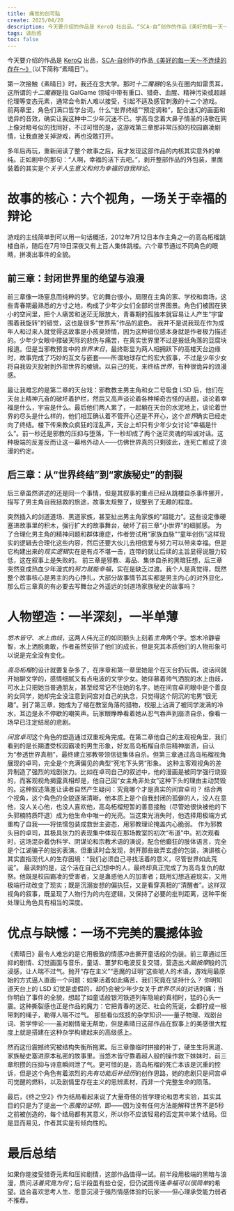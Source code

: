 ```yaml
---
title: 痛觉的创可贴
create: 2025/04/20
description: 今天要介绍的作品是 KeroQ 社出品，“SCA-自”创作的作品《美好的每一天～不连续的存在～》。
tags: 读后感
toc: false
---
```


今天要介绍的作品是 [KeroQ](https://zh.moegirl.org.cn/%E6%9E%95) 出品，[SCA-自](https://zh.moegirl.org.cn/SCA-%E8%87%AA)创作的作品[《美好的每一天～不连续的存在～》](https://zh.moegirl.org.cn/%E7%BE%8E%E5%A5%BD%E7%9A%84%E6%AF%8F%E4%B8%80%E5%A4%A9%EF%BD%9E%E4%B8%8D%E8%BF%9E%E7%BB%AD%E7%9A%84%E5%AD%98%E5%9C%A8%EF%BD%9E)（以下简称“素晴日”）。

第一次接触《素晴日》时，我还在念大学。那时*十二魔器*的名头在圈内如雷贯耳，这所谓的*十二魔器*是指 GalGame 领域中带有重口、猎奇、血腥、精神污染或超越伦理等变态元素，通常会令新人难以接受，引起不适及感官刺激的十二个游戏。
前两章里，角色们满口哲学台词，什么“世界终结”“预定调和”，配合迷幻的画面和诡异的音效，确实让我这种中二少年沉迷不已。学高岛念着大鼻子情圣的诗歌在网上像对暗号似的找同好，不过可惜的是，这游戏第三章那非常压抑的校园霸凌剧情，让我直接关掉游戏，再也没敢打开。

多年后再玩，重新阅读了整个故事之后，我才发现这部作品的内核其实意外的单纯。正如剧中的那句：“人啊，幸福的活下去吧。”，剥开整部作品的外包装，里面装着的其实是个*关于人生意义和何为幸福的自我辩论*。

# 故事的核心：六个视角，一场关于幸福的辩论

游戏的主线简单到可以用一句话概括，2012年7月12日本作主角之一的高岛柘榴跳楼自杀，随后在7月19日深夜又有上百人集体跳楼。六个章节通过不同角色的眼睛，拼凑出事件的全貌。

## 前三章：封闭世界里的绝望与浪漫

前三章像一场窒息而纯粹的梦。它的舞台很小，局限在主角的家、学校和商场，这些青春期最熟悉的方寸之地，构成了少年少女们全部的世界图景。角色们被困在狭小的空间里，把个人痛苦和迷茫无限放大，青春期的孤独本就容易让人产生“宇宙围着我旋转”的错觉，这也是很多“世界系”作品的底色。
我并不是说我现在作为成年人和过来人就觉得这故事是小孩臭矫情，因为这种错位感本身就是作者极力描述的。少年少女眼中撑破天际的悲伤与痛苦，在真实世界里不过是报纸角落的豆腐块报道。但是当邪教预言中的*世界末日*，最终彰显为两人相拥跃下的高楼天台边缘时，故事完成了巧妙的互文与嵌套——所谓地球存亡的宏大叙事，不过是少年少女将自我毁灭投射到外部世界的棱镜。以自己的死，来终结*世界*，有种很诡异的浪漫感。

最让我难忘的是第二章的天台戏：邪教教主男主角和女二号吸食 LSD 后，他们在天台上精神亢奋的破坏着护栏，然后又高声谈论着各种稀奇古怪的话题，谈论着幸福是什么，宇宙是什么。最后他们两人累了，一起躺在天台的水泥地上，谈论着世界的尽头是什么样的，他们相互确认着不管开心还是不开心，这个*世界*确实已经走向了终结。楼下传来教众疯狂的淫乱声，天台上却只有少年少女讨论“幸福是什么”。前一秒还是邪教的压抑与堕落，下一秒却成了两个迷茫灵魂的坦诚对话。这种极端的反差反而让这一幕格外动人——仿佛世界真的只剩彼此，连死亡都成了浪漫的约定。

## 后三章：从“世界终结”到“家族秘史”的割裂

后三章虽然讲述的还是同一个事情，但是其叙事的重点已经从跳楼自杀事件挪开，描写了男主角自我拯救的旅途，故事太规整了，规整到了无趣的程度。

突然插入的剑道道场、黑道家族，甚至扯出男主角家族的“超能力”。这些设定像硬塞进故事里的积木，强行扩大的故事舞台，破坏了前三章“小世界”的细腻感。
为了合理化男主角的精神问题和群体癔症，作者尝试用“家族血脉”“童年创伤”这样现实的逻辑去合理化这些内容，然后还要大伙儿去相信爱与努力可以带来幸福。但是它构建出来的*现实逻辑*实在是有点不堪一击，连带的就让后续的主旨显得说服力较低，这在叙事上是失败的。
前三章是邪教、毒品、集体自杀的黑暗狂想，后三章突然变成热血少年漫式的*努力就能幸福*，实在是缺乏过渡。我个人是真觉得，既然整个故事核心是男主的内心挣扎，大部分故事情节其实都是男主内心的对外显化，那么后三章真的有必要去写舞台之外遥远的剑道场家族秘史的故事吗？

# 人物塑造：一半深刻，一半单薄

*悠木皆守*、*水上由歧*，这两人伟光正的如同额头上刻着*主角*两个字。悠木冷静睿智，水上洒脱勇敢，作者虽然安排了他们的成长，但是究其本质他们的人物形象可以说是完全没有变化。

*高岛柘榴*的设计就要复杂多了，在序章和第一章里她是个在天台扔玩偶，说话间就开始聊文学的，感情细腻又有点电波的文学少女。她仰慕着帅气洒脱的水上由歧，可水上只把她当普通朋友，甚至经常记不住她的名字。她在间宫卓司眼中是个善良的女同学，她却完全没注意到间宫对自己的执念，只觉得这个阴沉的宅男“很无趣”。到了第三章，她成为了缩在教室角落的猎物，校服上沾满了被同学泼满的冷水，耳边是永不停歇的嘲笑声。玩家眼睁睁看着她从忍气吞声到崩溃自杀，像看一场早已注定结局的悲剧。

*间宫卓司*这个角色的塑造通过双重视角完成。在第二章他自己的主观视角里，我们看到的是长期遭受校园霸凌的男生形象，好友高岛柘榴自杀后精神崩溃，自认为“参透世界真相”，最终建立邪教带领信徒集体自杀。但第三章通过高岛柘榴视角展现的卓司，完全是个充满偏见的典型“死宅下头男”形象。
这种主客观视角的差异制造了强烈的戏剧张力。比如在卓司自己的叙述中，他的漫画是被同学强行烧毁的，而客观视角揭露真相却是，他自己因“女主角非处女”这种下头的理由主动焚毁的。这种叙述落差让读者自然产生疑问：究竟哪个才是真实的间宫卓司？
结合两个视角，这个角色的全貌逐渐清晰。他本质上是个自我封闭的孤僻的人，没人在意他，没人关心他，也没人喜欢他，高岛柘榴短暂的善意接触（尽管她很快被他的下头郭楠特质吓退）成为他生命中唯一的光亮。当这束光消失时，他选择用极端方式重构了自我——将怯懦包装成救世主姿态，用邪教理论掩盖内心脆弱。
作为邪教头目的卓司，其极具张力的表现集中体现在那场教室的初次“布道”中。初次观看时，这场混杂着伪科学、阴谋论和宗教术语的演说，配合他癫狂的肢体语言，完全是个江湖骗子的拙劣表演。但重读时会发现，剥开那些故弄玄虚的包装，演讲核心其实直指现代人的生存困境：“我们必须自己寻找活着的意义，尽管世界如此荒诞”。
最讽刺的是，这个活在自己幻想中的人，最终却真正完成了为高岛复仇的献祭。他既是校园霸凌的受害者，又是蛊惑他人的加害者；既用幻想逃避现实，又用极端行动改变了现实；既是沉溺妄想的偏执狂，又是看穿真相的“清醒者”。这样双视角的叙事，既呈现了人物行为的内在逻辑，又保持了必要的批判距离，这种平衡处理让角色具有相当的深度。

# 优点与缺憾：一场不完美的震撼体验

《素晴日》最令人难忘的是它用极致的情感冲击撕开童话般的伪装。前三章通过压抑的剧情、幻觉画面与音乐，童话、噩梦和电波反复交错，营造出*大脑按摩*般的沉浸感，让人喘不过气。抛开“存在主义”“恶魔的证明”这些唬人的术语，游戏用最原始的方式逼人直面一个问题：如果活着如此痛苦，我们究竟在坚持什么？
你明知道天台上的 LSD 幻觉是虚假的，却仍会被少年少女关于*世界尽头*的对话刺痛；当你明白了事件的全貌，想起了如童话般银河铁道列车隐喻的真相时，猛的心头一震。这种撕裂感也正是作品的魔力：它把青春的迷茫、社会的荒诞，全都拧成一根带刺的绳子，勒得人喘不过气。
那些看似炫技的杂学知识——量子物理、戏剧台词、哲学悖论——虽对剧情毫无帮助，但是素晴日这部作品在叙事上的美感很大程度上就是搭建在这种杂学构建起来的高级感上。

然而这份震撼终究被结构失衡所拖累。后三章像临时拼接的补丁，硬生生将黑道、家族秘史塞进原本私密的故事里。当悠木皆守靠着超人般的操作救下妹妹时，前三章积攒的压抑与诗意瞬间泄了气。更可惜的是，高岛柘榴的死亡本该是沉重的控诉，但是这个角色有着浓烈的*先有功能后补经历*的创作思路，她的悲剧只是间宫卓司觉醒的燃料，以及剧情里存在主义的思辨素材，而非一个完整生命的陨落。

最后，《终之空2》作为结局看起来说了大量奇怪的哲学理论和思考实验，其实其目的只是为了提出一个*恶魔的证明*，即——因为没有任何方法能解释世界不是5秒之前被创造的，每个结局都有其意义，所以你不应该轻易的否定其中某个结局。但是显而易见，作者其实是有倾向性的。

# 最后总结

如果你能接受猎奇元素和压抑剧情，这部作品值得一试。前半段用极端的黑暗与浪漫，质问*活着究竟为何*；后半段虽有些仓促，但仍试图传递*幸福可以很简单*的希望。适合喜欢思考人生、愿意沉浸于强烈情感体验的玩家——但心理承受能力弱者不推荐。
